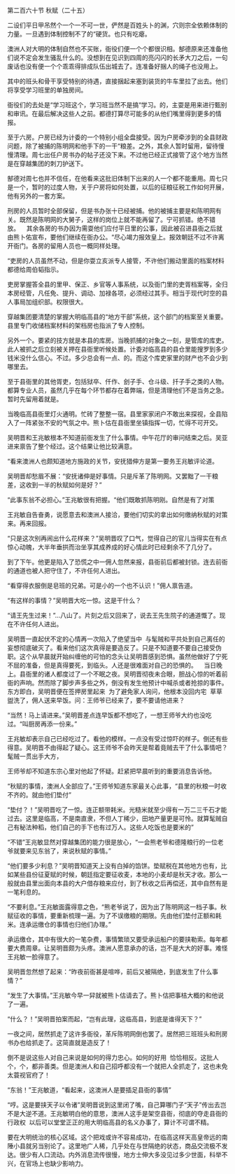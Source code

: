 

第二百六十节 秋赋（二十五）

二设们平日甲吊然个一个一不可一世，俨然是百姓头卜的渊，穴则宗全依赖体制的力量。一旦遇到体制控制不了的“硬货。也只有吃瘪。

澳洲人对大明的体制自然也不买账，衙役们便一个个都很识相。郜德原来还准备他们说不定会发生骚乱什么的。没想到在见识到四周的亮闪闪的长矛大刀之后，一句废话也没有便一个个乖乖得排成队伍出城去了。连准备好捆人的绳子也没用上。

其中的班头和骨干享受特别的待遇，直接捆起来塞到装货的牛车里拉了出去。他们将享受学习班里的单独房间。

衙役们的去处是“学习班这个，学习班当然不是搞“学习。的，主耍是用来进行甄别和审讯。在最后解决这些人之前。都德打算尽可能多的从他们嘴里得到更多的情报。

至于六房。户房已经为计委的一个特别小组全盘接受。因为户房牵涉到的全县财政问题，除了被捕的陈明网和他手下的一干“粮差。之外，其余人暂时留用，留待慢慢清理。周七出任户房书办的帖子还没下来。不过他已经正式接管了这个地方当然是在穿越集团的刺刀护送下。

郜德对周七也并不信任，在他看来这批旧体制下出来的人一个都不能重用。周七只是一个，暂时的过度人物，关于户房将如何处置，以后的征粮征税工作如何开展，他有另外的一套方案。

刑房的人员暂时全部保留，但是书办张十已经被捕。他的被捕主要是和陈明网有关。既然是陈明网的大舅子，这样的岗位上就不能再留了。宁可抓错。绝不错放。    其余各房的书办因为需耍他们应付平日里的公事，因此被召进县衙之后就由熊卜佑宣布，要他们继续在衙办公。“尽心竭力报效皇上。报效朝廷不过不许离开衙门。各房的留用人员也一概同样处理。

“吏房的人员虽然不动，但是你耍立亥派专人接管，不许他们搬动里面的档案材料都德给周伯韬指示。

吏房掌握答全县的里甲、保正、乡官等人事系统，以及衙门里的吏胥档案等，全归本房经管，凡任免、提升、调动、加禄各项，必须经过其手。相当于现代时空的县人事局加组织部。权限很大。

穿越集团要清楚的掌握大明临高县的“地方干部”系统，这个部门的档案至关重要。县里专门收储档案材料的架档房也指派了专人控制。

另外一个。要紧的技方就是本县的库房。当晚抓捕的对象之一刻，是管库的库吏。此人被抓之后立刻被关押在县衙里听候处置。计委对临高县的县仓里能搜罗到多少钱米没什么信心。不过。多少总会有一点、的。而这个库吏家里的财产也不会少到哪里去。

至于县衙里的其他胥吏，包括狱卒、仟作、刽子手、仓斗级、扦子手之类的人物。都算专业人员，虽然几乎在每个环节都存在着弊端，但是清理他们不是当务之急。暂时先留用着就是。

当晚临高县衙里灯火通明。忙砖了整整一宿。县里家家闭户不敢出来探视，全县陷入了一阵紧张不安的气氛之中。熊卜估在县衙里坐镇指挥一切，忙得不可开交。

吴明晋和王兆敏根本不知道前衙发生了什么事情。中午花厅的审问结束之后。吴亚进来禀告了整个经过。这个结果让他比较满意。

“看来澳洲人也颇知道地方施政的关节，安抚猎伸方是第一要务王兆敏评论道。

吴明晋却愁眉不展：“安抚诸伸是好事情。只是斥革了陈明网。又罢黜了一干粮差，这收到一半的秋赋如何是好？”

“此事东翁不必担心。”王兆敏很有把握。“他们既敢抓陈明刚。自然是有了对策

王兆敏自告奋勇，说愿意去和澳洲人接洽，要他们切实的拿出如何缴纳秋赋的对策来。再来回报。

“只是这次别再闹出什么花样来？”吴明晋叹了口气，觉得自己的官儿当得实在有点惊心动魄，大半年垂拱而治坐享其成养成的好心情此时已经剩余不了几分了。

到了下午。他更是陷入了恐慌之中一佣人忽然来报，县衙前后都被封锁。连去前衙的通道也被人把守住了，不许任何人进出。

“看穿得衣服倒是皂班的兄弟。可是小的一个也不认识！”佣人禀告道。

“有这样的事情？”吴明晋大吃一惊。这是干什么？

“请王先生过来！”…八山了。片刻之后又回来了，说去王先生院子的通道慨了。现在不许任何人进出。

吴明晋一直起伏不定的心情再一次陷入了绝望当中  与髦贼和平共处到自己离任的妄想彻底破灭了。看来他们这次真得是要造反了。只是不知道要不要自己接受伪职。这个从早晨就开始纠缠他的可怕的念头让吴明晋感到恐惧。虽然他做好了宁死不屈的准备，但是真得要死，到临头。人还是很难面对自己的恐惧的。    当日晚上。县衙里的诸人都度过了一个不眠之夜。吴明晋彻夜未合眼，胆战心惊的听着前衙的声响。然而除了脚步声多些之外，倒没有发生他预计中喊杀或者抢掠的事件。东方即白，吴明晋便在签押房里起来  为了避免家人询问，他根本没回内宅  草草盥洗了，佣人送来早饭。问：王师爷已经来了，要不要请他进来？

“当然！马上请进来。”吴明晋差点连早饭都不想吃了，一想王师爷大约也没吃过。“叫厨房再添一份来。”

王兆敏却表示自己已经吃过了。看他的模样。一点没有受过惊吓的样子。倒还有些得意。吴明晋不由得起了疑心。这王师爷不会昨天是帮着竟贼去干了什么事情吧？髦贼一贯出手大方，

王师爷却不知道东宗心里对他起了怀疑。赶紧把早晨听到的重要消息告诉他。

“秋赋的事情，澳洲人全部应了。”王师爷知道东家最关心此事，“县里的秋粮一时收不齐的。就由他们垫付”

“垫付？！”吴明晋吃了一惊。连正额带耗米。光糙米就至少得有一万二三千石才能过去。这里是临高，不是南直隶，不但人丁稀少，田地产量更是可怜。就算髦贼自己有秘法种稻，他们自己的手下也有过万人。这些人吃饭也是要米的”

“不错”王兆敏显然对穿越集团的能力很是放心，“一会熊老爷和德隆粮行的一位老爷就要来见东翁了，来说秋赋的事情。”

“他们要多少利息？”吴明晋知道天上没有白掉的馅饼。垫赋税在其他地方也有，比如某些县份征夏赋的时候，朝廷指定要征收麦，本地的小麦却是秋天才收。那么一般就由县里出面向本县的大户借存粮来应付，到了秋收之后再偿还，其中自然有是一笔利息的。

“不要利息。”王兆敏面露得意之色，“熊老爷说了，因为出了陈明网这一档子事。秋赋征收的事情，要重新梳理一遍。为了不误缴粮的期限。先由他们垫付正额和耗米。连承运缴仓的事情也归他们办理。”

承运缴仓，其中有很大的一笔杂费，事情繁琐又要受承运船户的要挟勒索。每年都要大费周章。让吴明晋颇为头疼。澳洲人愿意承办的话，岂不是大大的好事。难怪王兆敏一脸得意了。

吴明晋忽然想了起来：“昨夜前衙甚是喧哗，前后又被隔绝，到底发生了什么事情？”

“发生了大事情。”王兆敏今早一舁就被熊卜估请去了。熊卜估把事桔大概的和他说了一遍。

“什么？！”吴明晋拍案而起，“岂有此理，这临高县，到底是谁得天下？”

一夜之间，居然抓走了这许多衙役，革斥陈明网倒也罢了。居然把三班班头和刑房书办也给抓走了。这简直就是造反了！

倒不是说这些人对自己来说是如何的得力忠心。如何的好用  恰恰相反。这批人个，个，都非善类。但是澳洲人和自己招呼都没有一个就把人全抓走了，这也未免太蓑视官府了！

“东翁！”王兆敏道，“看起来，这澳洲人是要插足县衙的事情”

“哼。这是要挟天子以令诸”吴明晋说到这里闭了嘴，自己算哪门子“天子”传出去岂不是大逆不道。王兆敏明白他的意思，澳洲人这手是架空县衙，彻底的夺走县衙的行政权  以后可以堂堂正正的用大明临高县的名义办事了，算计不可谓不精。

要在大明统治的核心区域。这个把戏或许不容易成功，在临高这样天高皇帝远的南陲小县就另当别论了。这里地广人稀，几乎处在与世隔绝的状态，商品交流极不发达。很少有人口流动。内外消息流传很慢，地方士伸大多没见过多少世面，科举不兴，在官场上也缺少影响力。

